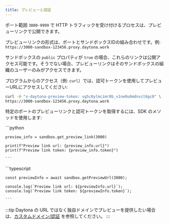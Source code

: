 ```yaml
---
title: プレビューと認証
---
```



ポート範囲 `3000-9999` で HTTP トラフィックを受け付けるプロセスは、プレビューリンクで公開できます。

プレビューリンクの形式は、ポートとサンドボックスIDの組み合わせです。例:
`https://3000-sandbox-123456.proxy.daytona.work`

サンドボックスの `public` プロパティが `true` の場合、これらのリンクは公開アクセス可能です。そうでない場合、プレビューリンクはそのサンドボックスの組織のユーザーのみがアクセスできます。

プログラムからのアクセス（例: `curl`）では、認可トークンを使用してプレビューURLにアクセスしてください:

```bash
curl -H "x-daytona-preview-token: vg5c0ylmcimr8b_v1ne0u6mdnvit6gc0" \
https://3000-sandbox-123456.proxy.daytona.work
```

特定のポートのプレビューリンクと認可トークンを取得するには、SDK のメソッドを使用します:

<Tabs>
  <TabItem label="Python" icon="seti:python">
    ```python

    preview_info = sandbox.get_preview_link(3000)

    print(f"Preview link url: {preview_info.url}")
    print(f"Preview link token: {preview_info.token}")

    ```
  </TabItem>

  <TabItem label="TypeScript" icon="seti:typescript">
    ```typescript

    const previewInfo = await sandbox.getPreviewUrl(3000);

    console.log(`Preview link url: ${previewInfo.url}`);
    console.log(`Preview link token: ${previewInfo.token}`);

    ```
  </TabItem>
</Tabs>

:::tip
Daytona の URL ではなく独自ドメインでプレビューを提供したい場合は、[カスタムドメイン/認証](/docs/ja/custom-domain-authentication) を参照してください。
:::
